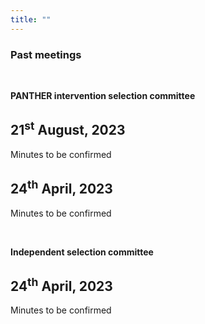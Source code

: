 ```yaml
---
title: ""
---
```


### Past meetings

<br />

**PANTHER intervention selection committee**

::: {.callout-note icon="false" collapse="true"}
## 21^st^ August, 2023

Minutes to be confirmed
:::

::: {.callout-note icon="false" collapse="true"}
## 24^th^ April, 2023

Minutes to be confirmed
:::

<br />

**Independent selection committee**

::: {.callout-note icon="false" collapse="true"}
## 24^th^ April, 2023

Minutes to be confirmed
:::